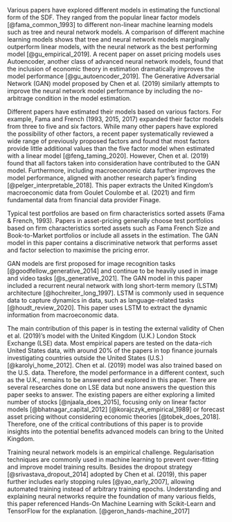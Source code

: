 <!-- # Literature Review -->

<!-- Explain the current literature on the issue
Highlighting the gap in the literature
Explain clearly how your research contribute to
the topic -->

<!-- The asset pricing model explains the differences in asset
returns and risk-free returns through a risk exposure to the
asset pricing kernel called the stochastic discount factor
(SDF). However, it remains an empirical challenge to
estimate the SDF. The challenge in estimating SDF comes in
three aspects. (1) Estimating the functional form of the
SDF, (2) selecting the correct factor and (3) selecting the
right assets for estimation (portfolio construction).
-->

Various papers have explored different models in estimating
the functional form of the SDF. They ranged from the popular
linear factor models [@fama_common_1993] to different
non-linear machine learning models such as tree and neural
network models. A comparison of different machine learning
models shows that tree and neural network models marginally
outperform linear models, with the neural network as the
best performing model [@gu_empirical_2019]. A recent paper
on asset pricing models uses Autoencoder, another class of
advanced neural network models, found that the inclusion of
economic theory in estimation dramatically improves the
model performance [@gu_autoencoder_2019]. The Generative
Adversarial Network (GAN) model proposed by Chen et al.
(2019) similarly attempts to improve the neural network
model performance by including the no-arbitrage
condition in the model estimation.

Different papers have estimated their models based on
various factors. For example, Fama and French (1993, 2015,
2017) expanded their factor models from three to five and six
factors. While many other papers have explored the
possibility of other factors, a recent paper systematically
reviewed a wide range of previously proposed factors and
found that most factors provide little additional values
than the five factor model when estimated with a linear
model [@feng_taming_2020]. However,
Chen et al. (2019) found that all factors taken into
consideration have
contributed to the GAN model. Furthermore, including
macroeconomic data further improves the model
performance, aligned with another research paper's finding
[@pelger_interpretable_2018]. This paper extracts the United
Kingdom’s macroeconomic data from Goulet Coulombe et al.
(2021) and firm fundamental data from financial data
provider Finage.

Typical test portfolios are based on firm characteristics
sorted assets (Fama & French, 1993). Papers in asset-pricing
generally choose test portfolios based on firm
characteristics sorted assets such as Fama French Size and
Book-to-Market portfolios or include all assets in the
estimation. The GAN model in this paper contains a
discriminative network that performs asset and factor
selection to maximise the pricing error.

GAN models are first proposed for image recognition tasks
[@goodfellow_generative_2014] and continue to be heavily
used in image and video tasks [@s_generative_2021]. The GAN
model in this paper included a recurrent neural network with
long short-term memory (LSTM) architecture
[@hochreiter_long_1997]. LSTM is commonly used in sequence
data to capture dynamics in data, such as language-related
tasks [@houdt_review_2020]. This paper uses LSTM to extract
the dynamic information from macroeconomic data.

The main contribution of this paper is in testing the
external validity of Chen et al. (2019)'s model with the
United Kingdom (U.K.) London Stock Exchange (LSE) data. Most empirical
papers are tested on the data-rich United States data, with
around 20% of the papers in top finance journals
investigating countries outside the United States (U.S.)
[@karolyi_home_2012]. Chen et al. (2019) model was also
trained based on the U.S. data. Therefore, the model performance
in a different context, such
as the U.K., remains to be answered and explored in this
paper.
There are several researches done on LSE data
but none answers the question this paper seeks to answer.
The existing papers are either exploring a limited
number of stocks [@njaala_does_2015], focusing only on
linear factor models [@bhatnagar_capital_2012]
[@korajczyk_empirical_1989] or forecast asset pricing
without considering economic theories [@tobek_does_2018].
Therefore, one of the critical contributions of this paper
is to provide insights into the potential benefits advanced
models can bring to the United Kingdom.

Training neural network models is an empirical challenge.
Regularisation techniques are commonly used in machine
learning to prevent over-fitting and improve model training
results. Besides the dropout strategy [@srivastava_dropout_2014]
adopted by Chen et al. (2019), this paper further
includes early stopping rules [@yao_early_2007], allowing
automated training instead of arbitrary training epochs.
Understanding and explaining neural networks require the
foundation of many various fields, this paper referenced
Hands-On Machine Learning with Scikit-Learn and TensorFlow
for the explanation. [@geron_hands-machine_2017]
